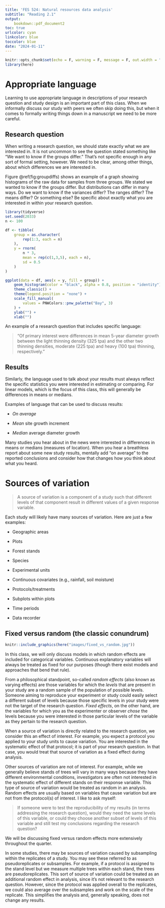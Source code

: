```yaml
---
title: 'FES 524: Natural resources data analysis'
subtitle: "Reading 2.1"
output:
    bookdown::pdf_document2
toc: true
urlcolor: cyan
linkcolor: blue
toccolor: blue
date: "2024-01-11"
---
```


```r
knitr::opts_chunk$set(echo = F, warning = F, message = F, out.width = "50%", fig.align = "center")
library(here)
```


# Appropriate language

Learning to use appropriate language in descriptions of your research question and study design is an important part of this class. When we informally discuss our study with peers we often skip doing this, but when it comes to formally writing things down in a manuscript we need to be more careful.


## Research question

When writing a research question, we should state exactly what we are interested in.  It is not uncommon to see the question stated something like "We want to know if the groups differ."  That's not specific enough in any sort of formal setting, however.  We need to be clear, among other things, about which differences we are interested in.

Figure \@ref(fig:groupdiffs) shows an example of a graph showing histograms of the raw data for samples from three groups.  We stated we wanted to know if the groups differ.  But distributions can differ in many ways.  Do we want to know if the variances differ?  The ranges differ?  The means differ?  Or something else?  Be specific about exactly what you are interested in within your research question.

```r

library(tidyverse)
set.seed(2033)
n <- 100

df <- tibble(
    group = as.character(
        rep(1:3, each = n)
    ),
    y = rnorm(
        n * 3,
        mean = rep(c(1,3,5), each = n),
        sd = 0.5
    )
)

ggplot(data = df, aes(x = y, fill = group)) +
    geom_histogram(color = "black", alpha = 0.8, position = "identity") +
    theme_classic() +
    theme(legend.position = "none") +
    scale_fill_manual(
        values = PNWColors::pnw_palette("Bay", 3)
    ) +
    ylab("") +
    xlab("")

```

An example of a research question that includes specific language:

> "Of primary interest were differences in mean 5-year diameter growth between the light thinning density (325 tpa) and the other two thinning densities, moderate (225 tpa) and heavy (100 tpa) thinning, respectively."

## Results

Similarly, the language used to talk about your results must always reflect the specific statistics you were interested in estimating or comparing.  For linear models, which is the focus of this class, this will generally be differences in means or medians.

Examples of language that can be used to discuss results:

- *On average*

- *Mean* site growth increment

- *Median* average diameter growth

Many studies you hear about in the news were interested in differences in means or medians (measures of location).  When you hear a breathless report about some new study results, mentally add "on average" to the reported conclusions and consider how that changes how you think about what you heard.  

# Sources of variation

> A source of variation is a component of a study such that different levels of that component result in different values of a given response variable.

Each study will likely have many sources of variation.  Here are just a few examples:

- Geographic areas

- Plots

- Forest stands

- Species

- Experimental units

- Continuous covariates (e.g., rainfall, soil moisture)

- Protocols/treatments

- Subplots within plots 

- Time periods

- Data recorder

## Fixed versus random (the classic conundrum)

```r
knitr::include_graphics(here("images/fixed_vs_random.jpg"))
```

In this class, we will only discuss models in which random effects are included for categorical variables. Continuous explanatory variables will always be treated as fixed for our purposes (though there exist models and approaches that bend that rule).

From a philosophical standpoint, so-called *random effects* (also known as varying effects) are those variables for which the *levels* that are present in your study are a random sample of the population of possible levels. Someone aiming to reproduce your experiment or study could easily select a different subset of levels because those specific levels in your study were not the target of the research question. *Fixed effects*, on the other hand, are the variables for which you as the experimenter or observer *chose* the levels because you were interested in those particular levels of the variable as they pertain to the research question. 

When a source of variation is directly related to the research question, we consider this an effect of interest.  For example, you expect a protocol you applied to your study units to cause variation.  You are interested in the systematic effect of that protocol; it is part of your research question.  In that case, you would treat that source of variation as a fixed effect during analysis.

Other sources of variation are not of interest.  For example, while we generally believe stands of trees will vary in many ways because they have different environmental conditions, investigators are often not interested in the systematic effect of different stands on their response variable.  This type of source of variation would be treated as random in an analysis.  Random effects are usually based on variables that cause variation but are not from the protocol(s) of interest. I like to ask myself:

> If someone were to test the reproducibility of my results (in terms addressing the research question), would they need the same levels of this variable, or could they choose another subset of levels of this variable and still test my conclusions regarding the research question?

We will be discussing fixed versus random effects more extensively throughout the quarter.

In some studies, there may be sources of variation caused by subsampling within the replicates of a study. You may see these referred to as pseudoreplicates or subsamples.  For example, if a protocol is assigned to the stand level but we measure multiple trees within each stand, the trees are pseudoreplicates. This sort of source of variation could be treated as an additional random effect in analysis, since it's not relevant to the research question.  However, since the protocol was applied overall to the replicates, we could also average over the subsamples and work on the scale of the replicate.  This simplifies the analysis and, generally speaking, does not change any results.









